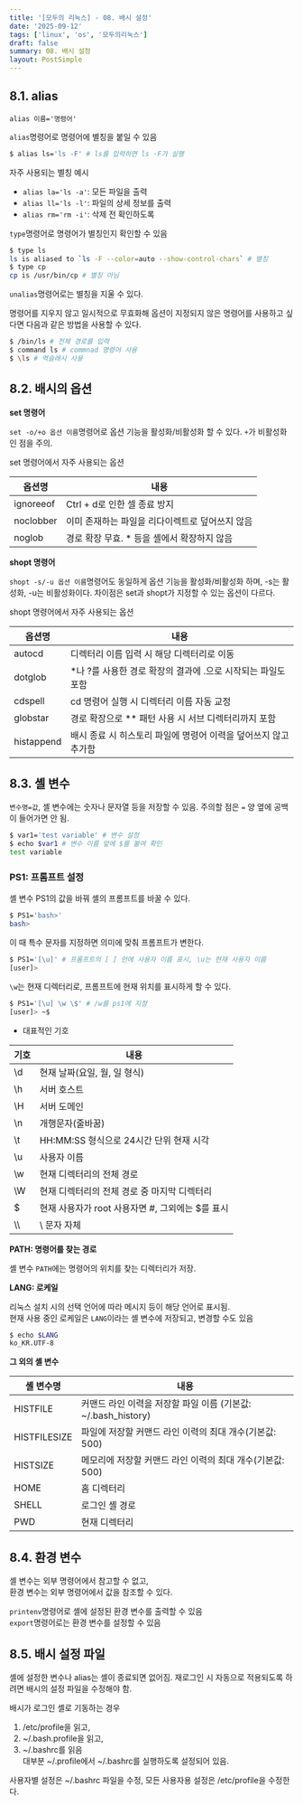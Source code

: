 ```yaml
---
title: '[모두의 리눅스] - 08. 배시 설정'
date: '2025-09-12'
tags: ['linux', 'os', '모두의리눅스']
draft: false
summary: 08. 배시 설정
layout: PostSimple
---
```


## 8.1. alias

`alias 이름='명령어'`

`alias`명령어로 명령어에 별칭을 붙일 수 있음

```bash
$ alias ls='ls -F' # ls를 입력하면 ls -F가 실행
```

자주 사용되는 별칭 예시

- `alias la='ls -a'`: 모든 파일을 출력
- `alias ll='ls -l'`: 파일의 상세 정보를 출력
- `alias rm='rm -i'`: 삭제 전 확인하도록

`type`명령어로 명령어가 별칭인지 확인할 수 있음

```bash
$ type ls
ls is aliased to `ls -F --color=auto --show-control-chars` # 별칭
$ type cp
cp is /usr/bin/cp # 별칭 아님
```

`unalias`명령어로는 별칭을 지울 수 있다.

명령어를 지우지 않고 일시적으로 무효화해 옵션이 지정되지 않은 명령어를 사용하고 싶다면 다음과 같은 방법을 사용할 수 있다.

```bash
$ /bin/ls # 전체 경로를 입력
$ command ls # commnad 명령어 사용
$ \ls # 역슬래시 사용
```

## 8.2. 배시의 옵션

**set 명령어**

`set -o/+o 옵션 이름`명령어로 옵션 기능을 활성화/비활성화 할 수 있다. `+`가 비활성화인 점을 주의.

set 명령어에서 자주 사용되는 옵션

| 옵션명    | 내용                                            |
| --------- | ----------------------------------------------- |
| ignoreeof | Ctrl + d로 인한 셀 종료 방지                    |
| noclobber | 이미 존재하는 파일을 리다이렉트로 덮어쓰지 않음 |
| noglob    | 경로 확장 무효. \* 등을 셸에서 확장하지 않음    |

**shopt 명령어**

`shopt -s/-u 옵션 이름`명령어도 동일하게 옵션 기능을 활성화/비활성화 하며, -s는 활성화, -u는 비활성화이다. 차이점은 set과 shopt가 지정할 수 있는 옵션이 다르다.

shopt 명령어에서 자주 사용되는 옵션

| 옵션명     | 내용                                                            |
| ---------- | --------------------------------------------------------------- |
| autocd     | 디렉터리 이름 입력 시 해당 디렉터리로 이동                      |
| dotglob    | \*나 ?를 사용한 경로 확장의 결과에 .으로 시작되는 파일도 포함   |
| cdspell    | cd 명령어 실행 시 디렉터리 이름 자동 교정                       |
| globstar   | 경로 확장으로 \*\* 패턴 사용 시 서브 디렉터리까지 포함          |
| histappend | 배시 종료 시 히스토리 파일에 명령어 이력을 덮어쓰지 않고 추가함 |

## 8.3. 셸 변수

`변수명=값`, 셸 변수에는 숫자나 문자열 등을 저장할 수 있음. 주의할 점은 `=` 양 옆에 공백이 들어가면 안 됨.

```bash
$ var1='test variable' # 변수 설정
$ echo $var1 # 변수 이름 앞에 $를 붙여 확인
test variable
```

### PS1: 프롬프트 설정

셸 변수 PS1의 값을 바꿔 셸의 프롬프트를 바꿀 수 있다.

```bash
$ PS1='bash>'
bash>
```

이 때 특수 문자를 지정하면 의미에 맞춰 프롬프트가 변한다.

```bash
$ PS1='[\u]' # 프롬프트의 [ ] 안에 사용자 이름 표시, \u는 현재 사용자 이름
[user]>
```

`\w`는 현재 디렉터리로, 프롬프트에 현재 위치를 표시하게 할 수 있다.

```bash
$ PS1='[\u] \w \$' # /w를 ps1에 지정
[user]> ~$
```

- 대표적인 기호

| 기호 | 내용                                             |
| ---- | ------------------------------------------------ |
| \d   | 현재 날짜(요일, 월, 일 형식)                     |
| \h   | 서버 호스트                                      |
| \H   | 서버 도메인                                      |
| \n   | 개행문자(줄바꿈)                                 |
| \t   | HH:MM:SS 형식으로 24시간 단위 현재 시각          |
| \u   | 사용자 이름                                      |
| \w   | 현재 디렉터리의 전체 경로                        |
| \W   | 현재 디렉터리의 전체 경로 중 마지막 디렉터리     |
| \$   | 현재 사용자가 root 사용자면 #, 그외에는 $를 표시 |
| \\\  | \ 문자 자체                                      |

**PATH: 명령어를 찾는 경로**

셸 변수 `PATH`에는 명령어의 위치를 찾는 디렉터리가 저장.

**LANG: 로케일**

리눅스 설치 시의 선택 언어에 따라 메시지 등이 해당 언어로 표시됨.  
현재 사용 중인 로케일은 `LANG`이라는 셸 변수에 저장되고, 변경할 수도 있음

```bash
$ echo $LANG
ko_KR.UTF-8
```

**그 외의 셸 변수**

| 셸 변수명    | 내용                                                          |
| ------------ | ------------------------------------------------------------- |
| HISTFILE     | 커맨드 라인 이력을 저장할 파일 이름 (기본값: ~/.bash_history) |
| HISTFILESIZE | 파일에 저장할 커맨드 라인 이력의 최대 개수(기본값: 500)       |
| HISTSIZE     | 메모리에 저장할 커맨드 라인 이력의 최대 개수(기본값: 500)     |
| HOME         | 홈 디렉터리                                                   |
| SHELL        | 로그인 셸 경로                                                |
| PWD          | 현재 디렉터리                                                 |

## 8.4. 환경 변수

셸 변수는 외부 명령어에서 참고할 수 없고,  
환경 변수는 외부 명령어에서 값을 참조할 수 있다.

`printenv`명령어로 셸에 설정된 환경 변수를 출력할 수 있음  
`export`명령어로는 환경 변수를 설정할 수 있음

## 8.5. 배시 설정 파일

셸에 설정한 변수나 alias는 셸이 종료되면 없어짐. 재로그인 시 자동으로 적용되도록 하려면 배시의 설정 파일을 수정해야 함.

배시가 로그인 셸로 기동하는 경우

1. /etc/profile을 읽고,
2. ~/.bash.profile을 읽고,
3. ~/.bashrc를 읽음  
   대부분 ~/.profile에서 ~/.bashrc를 실행하도록 설정되어 있음.

사용자별 설정은 ~/.bashrc 파일을 수정, 모든 사용자용 설정은 /etc/profile을 수정한다.
